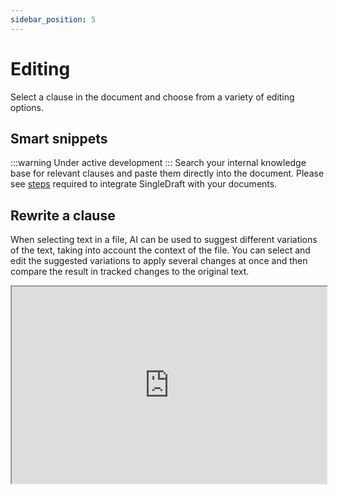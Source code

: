 ```yaml
---
sidebar_position: 5
---
```


# Editing

Select a clause in the document and choose from a variety of editing options.

## Smart snippets

:::warning Under active development
:::
Search your internal knowledge base for relevant clauses and paste them directly into
the document. Please see [steps](/docs/settings/integrations) required to integrate SingleDraft
with your documents.

## Rewrite a clause

When selecting text in a file, AI can be used to suggest different variations of the
text, taking into account the context of the file. You can select and edit the suggested
variations to apply several changes at once and then compare the result in tracked
changes to the original text.

<iframe
  width="100%"
  height="315"
  src="https://www.youtube.com/embed/VnUUYtp81EU"
  title="YouTube video player"
  allow="accelerometer; autoplay; clipboard-write; encrypted-media; gyroscope; picture-in-picture"
  allowFullScreen
/>

## Translation

Translate text from one language to another using a variety of translation providers.

## Paste a signature block

Save & paste commonly used signature blocks into the document. We offer several default
templates to get you started, but you can also create your own and share them with
your team.

<iframe
  width="100%"
  height="315"
  src="https://www.youtube.com/embed/Yf86Bkq489g"
  title="YouTube video player"
  allow="accelerometer; autoplay; clipboard-write; encrypted-media; gyroscope; picture-in-picture"
  allowFullScreen
/>
